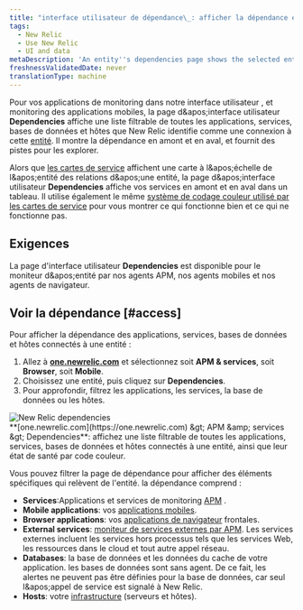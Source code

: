 ```yaml
---
title: "interface utilisateur de dépendance\_: afficher la dépendance en amont et en aval d'une entité"
tags:
  - New Relic
  - Use New Relic
  - UI and data
metaDescription: 'An entity''s dependencies page shows the selected entity''s upstream and downstream dependencies for apps, services, databases, and hosts.'
freshnessValidatedDate: never
translationType: machine
---
```


Pour vos applications de monitoring dans notre interface utilisateur <InlinePopover type="apm" />, <InlinePopover type="browser" />et monitoring des applications mobiles, la page d&amp;apos;interface utilisateur <DNT>**Dependencies**</DNT> affiche une liste filtrable de toutes les applications, services, bases de données et hôtes que New Relic identifie comme une connexion à cette [entité](/docs/new-relic-solutions/new-relic-one/core-concepts/what-entity-new-relic). Il montre la dépendance en amont et en aval, et fournit des pistes pour les explorer.

Alors que [les cartes de service](/docs/understand-dependencies/understand-system-dependencies/service-maps/service-maps-new-relic-one) affichent une carte à l&amp;apos;échelle de l&amp;apos;entité des relations d&amp;apos;une entité, la page d&amp;apos;interface utilisateur <DNT>**Dependencies**</DNT> affiche vos services en amont et en aval dans un tableau. Il utilise également le même [système de codage couleur utilisé par les cartes de service](/docs/understand-dependencies/understand-system-dependencies/service-maps/service-maps-new-relic-one#alerts) pour vous montrer ce qui fonctionne bien et ce qui ne fonctionne pas.

## Exigences

La page d'interface utilisateur <DNT>**Dependencies**</DNT> est disponible pour le moniteur d&amp;apos;entité par nos agents APM, nos agents mobiles et nos agents de navigateur.

## Voir la dépendance [#access]

Pour afficher la dépendance des applications, services, bases de données et hôtes connectés à une entité :

1. Allez à <DNT>**[one.newrelic.com](https://one.newrelic.com)**</DNT> et sélectionnez soit <DNT>**APM &amp; services**</DNT>, soit <DNT>**Browser**</DNT>, soit <DNT>**Mobile**</DNT>.
2. Choisissez une entité, puis cliquez sur <DNT>**Dependencies**</DNT>.
3. Pour approfondir, filtrez les applications, les services, la base de données ou les hôtes.

<img title="omnimapDependencies.png" alt="New Relic dependencies" src="/images/solutions_screenshot-full_omnimap-dependencies.webp" />

<figcaption>
  <DNT>**[one.newrelic.com](https://one.newrelic.com) &amp;gt; APM &amp;amp; services &amp;gt; Dependencies**</DNT>: affichez une liste filtrable de toutes les applications, services, bases de données et hôtes connectés à une entité, ainsi que leur état de santé par code couleur.
</figcaption>

Vous pouvez filtrer la page de dépendance pour afficher des éléments spécifiques qui relèvent de l'entité. la dépendance comprend :

* <DNT>**Services**</DNT>:Applications et services de monitoring [APM](/docs/apm) .
* <DNT>**Mobile applications**</DNT>: vos [applications mobiles](/docs/mobile-monitoring).
* <DNT>**Browser applications**</DNT>: vos [applications de navigateur](/docs/browser) frontales.
* <DNT>**External services**</DNT>: [moniteur de services externes par APM](/docs/apm/applications-menu/monitoring/external-services-page). Les services externes incluent les services hors processus tels que les services Web, les ressources dans le cloud et tout autre appel réseau.
* <DNT>**Databases**</DNT>: la base de données et les données du cache de votre application. les bases de données sont sans agent. De ce fait, les alertes ne peuvent pas être définies pour la base de données, car seul l&amp;apos;appel de service est signalé à New Relic.
* <DNT>**Hosts**</DNT>: votre [infrastructure](/docs/infrastructure) (serveurs et hôtes).